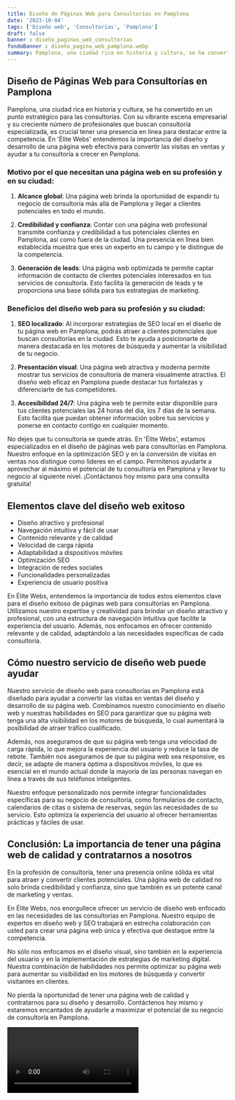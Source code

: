 ```yaml
---
title: Diseño de Páginas Web para Consultorías en Pamplona
date: '2023-10-04'
tags: ['Diseño web', 'Consultorías', 'Pamplona']
draft: false
banner : diseño_paginas_web_consultorías
fondoBanner : diseño_pagina_web_pamplona.webp
summary: Pamplona, una ciudad rica en historia y cultura, se ha convertido en un punto estratégico para las consultorías. Con su vibrante escena empresarial y su creciente número de profesionales que buscan consultoría especializada, es crucial tener una presencia en línea para destacar entre la competencia. En 'Élite Webs' entendemos la importancia del diseño y desarrollo de una página web efectiva para convertir las visitas en ventas y ayudar a tu consultoría a crecer en Pamplona.
---
```


## Diseño de Páginas Web para Consultorías en Pamplona

Pamplona, una ciudad rica en historia y cultura, se ha convertido en un punto estratégico para las consultorías. Con su vibrante escena empresarial y su creciente número de profesionales que buscan consultoría especializada, es crucial tener una presencia en línea para destacar entre la competencia. En 'Élite Webs' entendemos la importancia del diseño y desarrollo de una página web efectiva para convertir las visitas en ventas y ayudar a tu consultoría a crecer en Pamplona.

### Motivo por el que necesitan una página web en su profesión y en su ciudad:

1. **Alcance global**: Una página web brinda la oportunidad de expandir tu negocio de consultoría más allá de Pamplona y llegar a clientes potenciales en todo el mundo.

2. **Credibilidad y confianza**: Contar con una página web profesional transmite confianza y credibilidad a tus potenciales clientes en Pamplona, así como fuera de la ciudad. Una presencia en línea bien establecida muestra que eres un experto en tu campo y te distingue de la competencia.

3. **Generación de leads**: Una página web optimizada te permite captar información de contacto de clientes potenciales interesados en tus servicios de consultoría. Esto facilita la generación de leads y te proporciona una base sólida para tus estrategias de marketing.

### Beneficios del diseño web para su profesión y su ciudad:

1. **SEO localizado**: Al incorporar estrategias de SEO local en el diseño de tu página web en Pamplona, podrás atraer a clientes potenciales que buscan consultorías en la ciudad. Esto te ayuda a posicionarte de manera destacada en los motores de búsqueda y aumentar la visibilidad de tu negocio.

2. **Presentación visual**: Una página web atractiva y moderna permite mostrar tus servicios de consultoría de manera visualmente atractiva. El diseño web eficaz en Pamplona puede destacar tus fortalezas y diferenciarte de tus competidores.

3. **Accesibilidad 24/7**: Una página web te permite estar disponible para tus clientes potenciales las 24 horas del día, los 7 días de la semana. Esto facilita que puedan obtener información sobre tus servicios y ponerse en contacto contigo en cualquier momento.

No dejes que tu consultoría se quede atrás. En 'Élite Webs', estamos especializados en el diseño de páginas web para consultorías en Pamplona. Nuestro enfoque en la optimización SEO y en la conversión de visitas en ventas nos distingue como líderes en el campo. Permítenos ayudarte a aprovechar al máximo el potencial de tu consultoría en Pamplona y llevar tu negocio al siguiente nivel. ¡Contáctanos hoy mismo para una consulta gratuita!

<GifSeo />

<Cta />

## Elementos clave del diseño web exitoso

- Diseño atractivo y profesional
- Navegación intuitiva y fácil de usar
- Contenido relevante y de calidad
- Velocidad de carga rápida
- Adaptabilidad a dispositivos móviles
- Optimización SEO
- Integración de redes sociales
- Funcionalidades personalizadas
- Experiencia de usuario positiva

En Élite Webs, entendemos la importancia de todos estos elementos clave para el diseño exitoso de páginas web para consultorías en Pamplona. Utilizamos nuestro expertise y creatividad para brindar un diseño atractivo y profesional, con una estructura de navegación intuitiva que facilite la experiencia del usuario. Además, nos enfocamos en ofrecer contenido relevante y de calidad, adaptándolo a las necesidades específicas de cada consultoría. 

## Cómo nuestro servicio de diseño web puede ayudar

Nuestro servicio de diseño web para consultorías en Pamplona está diseñado para ayudar a convertir las visitas en ventas del diseño y desarrollo de su página web. Combinamos nuestro conocimiento en diseño web y nuestras habilidades en SEO para garantizar que su página web tenga una alta visibilidad en los motores de búsqueda, lo cual aumentará la posibilidad de atraer tráfico cualificado.

Además, nos aseguramos de que su página web tenga una velocidad de carga rápida, lo que mejora la experiencia del usuario y reduce la tasa de rebote. También nos aseguramos de que su página web sea responsive, es decir, se adapte de manera óptima a dispositivos móviles, lo que es esencial en el mundo actual donde la mayoría de las personas navegan en línea a través de sus teléfonos inteligentes.

Nuestro enfoque personalizado nos permite integrar funcionalidades específicas para su negocio de consultoría, como formularios de contacto, calendarios de citas o sistema de reservas, según las necesidades de su servicio. Esto optimiza la experiencia del usuario al ofrecer herramientas prácticas y fáciles de usar.

## Conclusión: La importancia de tener una página web de calidad y contratarnos a nosotros

En la profesión de consultoría, tener una presencia online sólida es vital para atraer y convertir clientes potenciales. Una página web de calidad no solo brinda credibilidad y confianza, sino que también es un potente canal de marketing y ventas.

En Élite Webs, nos enorgullece ofrecer un servicio de diseño web enfocado en las necesidades de las consultorías en Pamplona. Nuestro equipo de expertos en diseño web y SEO trabajará en estrecha colaboración con usted para crear una página web única y efectiva que destaque entre la competencia.

No sólo nos enfocamos en el diseño visual, sino también en la experiencia del usuario y en la implementación de estrategias de marketing digital. Nuestra combinación de habilidades nos permite optimizar su página web para aumentar su visibilidad en los motores de búsqueda y convertir visitantes en clientes.

No pierda la oportunidad de tener una página web de calidad y contratarnos para su diseño y desarrollo. Contáctenos hoy mismo y estaremos encantados de ayudarle a maximizar el potencial de su negocio de consultoría en Pamplona.

<Video />

<CtaBot job='Consultorías' city='Pamplona'/>

<Gmaps query='Pamplona+españa+maps' />